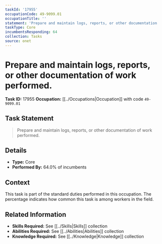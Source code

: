 ```yaml
---
taskId: '17955'
occupationCode: 49-9099.01
occupationTitle: ''
statement: 'Prepare and maintain logs, reports, or other documentation of work performed.'
taskType: Core
incumbentsResponding: 64
collection: Tasks
source: onet
---
```

# Prepare and maintain logs, reports, or other documentation of work performed.

**Task ID:** 17955
**Occupation:** [[../Occupations|Occupation]] with code `49-9099.01`

## Task Statement

> Prepare and maintain logs, reports, or other documentation of work performed.

## Details

- **Type:** Core
- **Performed By:** 64.0% of incumbents

## Context

This task is part of the standard duties performed in this occupation. The percentage indicates how common this task is among workers in the field.

## Related Information

- **Skills Required:** See [[../Skills|Skills]] collection
- **Abilities Required:** See [[../Abilities|Abilities]] collection
- **Knowledge Required:** See [[../Knowledge|Knowledge]] collection
